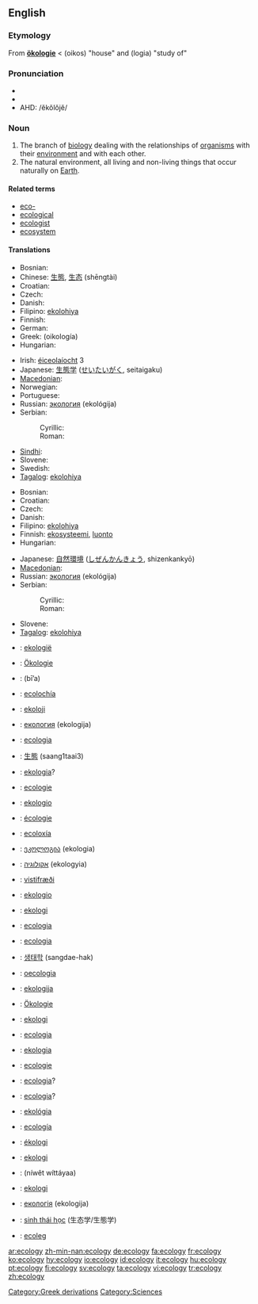 {{wikipedia}}
==English==

===Etymology===

From {{G.}} '''[[ökologie]]''' < {{AGr.}} '''{{polytonic|[[οἶκος]]}}''' (oikos) "house" and '''{{polytonic|[[-λογία]]}}''' (logia) "study of"

===Pronunciation===
*{{IPA|/i.ˈka.lə.dʒi/}}
*{{SAMPA|/i."ka.l@.dZi/}}
*AHD: /ĕkŏlŏjĕ/

===Noun===
{{en-noun|ecologies|-}}

# The branch of [[biology]] dealing with the relationships of [[organism]]s with their [[environment]] and with each other.
# The natural environment, all living and non-living things that occur naturally on [[Earth]].

====Related terms====
*[[eco-]]
*[[ecological]]
*[[ecologist]]
*[[ecosystem]]

====Translations====
{{trans-top|branch of biology}}
* Bosnian: {{t+|bs|ekologija|f}}
* Chinese: [[生態]], [[生态]] (shēngtài)
* Croatian: {{t+|hr|ekologija|f}}
* Czech: {{t+|cs|ekologie|f}}
* Danish: {{t-|da|økologi|c}}
* Filipino: [[ekolohiya]]
* Finnish: {{t-|fi|ekologia}}
* German: {{t+|de|Ökologie|f}}
* Greek: {{t+|el|οικολογία|f|sc=Grek}} (oikología)
* Hungarian: {{t|hu|ökológia}}
{{trans-mid}}
* Irish: [[éiceolaíocht]] {{f}} 3
* Japanese: [[生態学]] ([[せいたいがく]], seitaigaku)
* [[Macedonian]]: {{t-|mk|екологија|f|sc=Cyrl}}
* Norwegian: {{t-|no|økologi|m}}
* Portuguese: {{t-|pt|ecologia|f}}
* Russian: [[экология]] (ekológija) {{f}}
* Serbian:
*: Cyrillic: {{t-|sr|екологија|f|sc=Cyrl}}
*: Roman: {{t-|sr|ekologija|f}}
* [[Sindhi]]: {{SDchar|[[سهجياڀياس|سَهِجِياڀياس]]}} {{m}}
* Slovene: {{t+|sl|ekologija|f}}
* Swedish: {{t+|sv|ekologi|c}}
* [[Tagalog]]: [[ekolohiya]]
{{trans-bottom}}

{{trans-top|natural environment}}
* Bosnian: {{t+|bs|ekologija|f}}
* Croatian: {{t+|hr|ekologija|f}}
* Czech: {{t+|cs|ekologie|f}}
* Danish: {{t-|da|økologi|c}}
* Filipino: [[ekolohiya]]
* Finnish: [[ekosysteemi]], [[luonto]]
* Hungarian: {{t|hu|ökológia}}
{{trans-mid}}
* Japanese: [[自然環境]] ([[しぜんかんきょう]], shizenkankyō)
* [[Macedonian]]: {{t-|mk|екологија|f|sc=Cyrl}}
* Russian: [[экология]] (ekológija) {{f}}
* Serbian:
*: Cyrillic: {{t-|sr|екологија|f|sc=Cyrl}}
*: Roman: {{t-|sr|ekologija|f}}
* Slovene: {{t+|sl|ekologija|f}}
* [[Tagalog]]: [[ekolohiya]]
{{trans-bottom}}

{{checktrans-top}}
*{{ttbc|Afrikaans}}: [[ekologië]] {{f}}
*{{ttbc|Alsatian}}: [[Ökologie]] {{f}}
*{{ttbc|Arabic}}: {{Arab|[[بيئة]]}} (bī’a) {{f}}
*{{ttbc|Aragonese}}: [[ecolochía]] {{f}}
*{{ttbc|Breton}}: [[ekoloji]] {{f}}
*{{ttbc|Bulgarian}}: [[екология]] (ekologija) {{f}}
*{{ttbc|Catalan}}: [[ecologia]] {{f}}
*{{ttbc|Cantonese}}: [[生態]] (saang1taai3)
*{{ttbc|Corsican}}: [[ekologia]]?
*{{ttbc|Dutch}}: [[ecologie]] {{f}}
*{{ttbc|Esperanto}}: [[ekologio]]
*{{ttbc|French}}: [[écologie]] {{f}}
*{{ttbc|Galician}}: [[ecoloxía]] {{f}}
*{{ttbc|Georgian}}: [[ეკოლოგია]] (ekologia)
*{{ttbc|Hebrew}}: [[אקולוגיה]] (ekologyia) {{f}}
*{{ttbc|Icelandic}}: [[vistifræði]] {{n}}
*{{ttbc|Ido}}: [[ekologio]]
*{{ttbc|Indonesian}}: [[ekologi]]
*{{ttbc|Interlingua}}: [[ecologia]]
*{{ttbc|Italian}}: [[ecologia]] {{f}}
*{{ttbc|Korean}}: [[생태학]] (sangdae-hak)
{{trans-mid}}
*{{ttbc|Latin}}: [[oecologia]] {{f}}
*{{ttbc|Lithuanian}}: [[ekologija]] {{f}}
*{{ttbc|Luxembourgish}}: [[Ökologie]] {{f}}
*{{ttbc|Malaysian}}: [[ekologi]]
*{{ttbc|Occitan}}: [[ecologia]] {{f}}
*{{ttbc|Polish}}: [[ekologia]] {{f}}
*{{ttbc|Romanian}}: [[ecologie]] {{f}}
*{{ttbc|Sardinian}}: [[ecologia]]? {{f}}
*{{ttbc|Sicilian}}: [[ecologia]]? {{f}}
*{{ttbc|Slovak}}: [[ekológia]] {{f}}
*{{ttbc|Spanish}}: [[ecología]] {{f}}
*{{ttbc|Sundanese}}: [[ékologi]]
*{{ttbc|Swedish}}: [[ekologi]] {{c}}
*{{ttbc|Thai}}: {{Thai|[[นิเวศวิทยา]]}} (níwêt wíttáyaa)
*{{ttbc|Turkish}}: [[ekologi]]
*{{ttbc|Ukrainian}}: [[екологія]] (ekologija) {{f}}
*{{ttbc|Vietnamese}}: [[sinh thái học]] (生态学/生態学)
*{{ttbc|Welsh}}: [[ecoleg]]
{{trans-bottom}}

[[Category:Greek derivations]]
[[Category:Sciences]]

[[ar:ecology]]
[[zh-min-nan:ecology]]
[[de:ecology]]
[[fa:ecology]]
[[fr:ecology]]
[[ko:ecology]]
[[hy:ecology]]
[[io:ecology]]
[[id:ecology]]
[[it:ecology]]
[[hu:ecology]]
[[pt:ecology]]
[[fi:ecology]]
[[sv:ecology]]
[[ta:ecology]]
[[vi:ecology]]
[[tr:ecology]]
[[zh:ecology]]